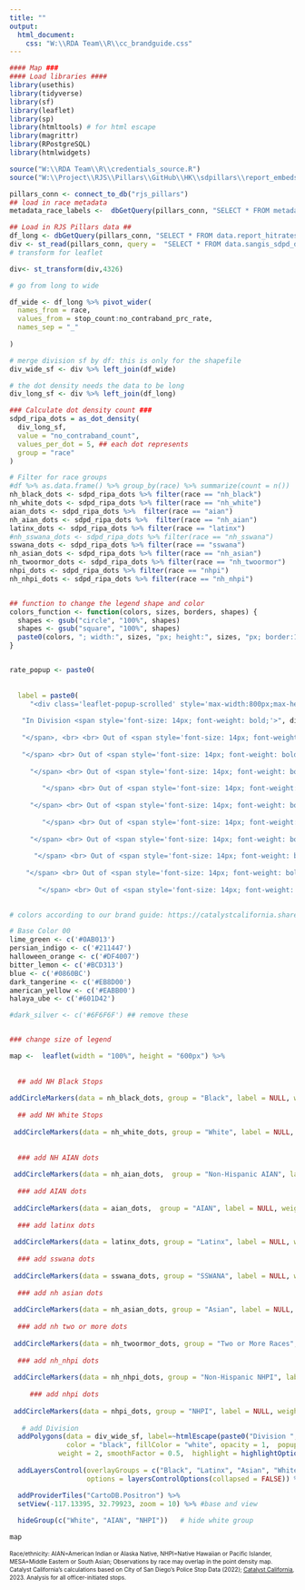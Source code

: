 ```yaml
---
title: ""
output:
  html_document:
    css: "W:\\RDA Team\\R\\cc_brandguide.css"
---
```

<!-- link to Google Font -->
<link href="https://fonts.googleapis.com/css2?family=Inter:wght@100;200;300;400;500;600;700;800;900&display=swap" rel="stylesheet">

```r
#### Map ###
#### Load libraries ####
library(usethis)
library(tidyverse)
library(sf)
library(leaflet)
library(sp)
library(htmltools) # for html escape
library(magrittr)
library(RPostgreSQL)
library(htmlwidgets)

source("W:\\RDA Team\\R\\credentials_source.R")
source("W:\\Project\\RJS\\Pillars\\GitHub\\HK\\sdpillars\\report_embeds\\chart_functions.R")

pillars_conn <- connect_to_db("rjs_pillars")
## load in race metadata
metadata_race_labels <-  dbGetQuery(pillars_conn, "SELECT * FROM metadata_race_labels") %>% select(race_base, race_label_short, race_label_long)

## Load in RJS Pillars data ##
df_long <- dbGetQuery(pillars_conn, "SELECT * FROM data.report_hitrates_div_race_ficard_person")
div <- st_read(pillars_conn, query =  "SELECT * FROM data.sangis_sdpd_divisions_2023") 
# transform for leaflet

div<- st_transform(div,4326)

# go from long to wide

df_wide <- df_long %>% pivot_wider(
  names_from = race,
  values_from = stop_count:no_contraband_prc_rate,
  names_sep = "_"
  
)

# merge division sf by df: this is only for the shapefile
div_wide_sf <- div %>% left_join(df_wide)

# the dot density needs the data to be long
div_long_sf <- div %>% left_join(df_long)
```


```r
### Calculate dot density count ###
sdpd_ripa_dots = as_dot_density(
  div_long_sf,
  value = "no_contraband_count",
  values_per_dot = 5, ## each dot represents 
  group = "race"
)

# Filter for race groups
#df %>% as.data.frame() %>% group_by(race) %>% summarize(count = n())
nh_black_dots <- sdpd_ripa_dots %>% filter(race == "nh_black")
nh_white_dots <- sdpd_ripa_dots %>% filter(race == "nh_white")
aian_dots <- sdpd_ripa_dots %>%  filter(race == "aian")
nh_aian_dots <- sdpd_ripa_dots %>%  filter(race == "nh_aian")
latinx_dots <- sdpd_ripa_dots %>% filter(race == "latinx")
#nh_sswana_dots <- sdpd_ripa_dots %>% filter(race == "nh_sswana")
sswana_dots <- sdpd_ripa_dots %>% filter(race == "sswana")
nh_asian_dots <- sdpd_ripa_dots %>% filter(race == "nh_asian")
nh_twoormor_dots <- sdpd_ripa_dots %>% filter(race == "nh_twoormor")
nhpi_dots <- sdpd_ripa_dots %>% filter(race == "nhpi")
nh_nhpi_dots <- sdpd_ripa_dots %>% filter(race == "nh_nhpi")


## function to change the legend shape and color
colors_function <- function(colors, sizes, borders, shapes) {
  shapes <- gsub("circle", "100%", shapes)
  shapes <- gsub("square", "100%", shapes)
  paste0(colors, "; width:", sizes, "px; height:", sizes, "px; border:1px solid ", borders, "; border-radius:", shapes)
}



```


```r
rate_popup <- paste0(
  
  
  label = paste0(
     "<div class='leaflet-popup-scrolled' style='max-width:800px;max-height:200px'>", 
     
   "In Division <span style='font-size: 14px; font-weight: bold;'>", div_wide_sf$div_num, 
   
   "</span>, <br> <br> Out of <span style='font-size: 14px; font-weight: bold;'>", div_wide_sf$stop_count_nh_black,  "</span> searches conducted during traffic stops for individuals perceives as <span style='font-size: 14px; font-weight: bold;'>", "Black",  "</span> where a field interview card was completed, SDPD found no contraband/evidence in <span style='font-size: 14px; font-weight: bold;'>", div_wide_sf$no_contraband_count_nh_black, "</span> stops, a no hit rate of <span style='font-size: 14px; font-weight: bold;'>", round(div_wide_sf$no_contraband_prc_rate_nh_black, digits = 1), "</span>%.</br>",
   
   "</span> <br> Out of <span style='font-size: 14px; font-weight: bold;'>", div_wide_sf$stop_count_nh_white,  "</span> searches conducted during traffic stops for individuals perceives as <span style='font-size: 14px; font-weight: bold;'>", "White", "</span> where a field interview card was completed, SDPD found no contraband/evidence in <span style='font-size: 14px; font-weight: bold;'>", div_wide_sf$no_contraband_count_nh_white, "</span> stops, a no hit rate of <span style='font-size: 14px; font-weight: bold;'>", round(div_wide_sf$no_contraband_prc_rate_nh_white, digits = 1), "</span>%. </br>",
   
     "</span> <br> Out of <span style='font-size: 14px; font-weight: bold;'>", div_wide_sf$stop_count_nh_aian,  "</span> searches conducted during traffic stops for individuals perceives as <span style='font-size: 14px; font-weight: bold;'>", "Non-Hispanic American Indian and Alaska Native", "</span> where a field interview card was completed, SDPD found no contraband/evidence in <span style='font-size: 14px; font-weight: bold;'>", div_wide_sf$no_contraband_count_nh_aian, "</span> stops, a no hit rate of <span style='font-size: 14px; font-weight: bold;'>", round(div_wide_sf$no_contraband_prc_rate_nh_aian, digits = 1), "</span>%. </br>",
   
        "</span> <br> Out of <span style='font-size: 14px; font-weight: bold;'>", div_wide_sf$stop_count_aian,  "</span> searches conducted during traffic stops for individuals perceives as <span style='font-size: 14px; font-weight: bold;'>", "American Indian and Alaska Native", "</span> where a field interview card was completed, SDPD found no contraband/evidence in <span style='font-size: 14px; font-weight: bold;'>", div_wide_sf$no_contraband_count_aian, "</span> stops, a no hit rate of <span style='font-size: 14px; font-weight: bold;'>", round(div_wide_sf$no_contraband_prc_rate_aian, digits = 1), "</span>%. </br>",
   
     "</span> <br> Out of <span style='font-size: 14px; font-weight: bold;'>", div_wide_sf$stop_count_nh_nhpi,  "</span> searches conducted during traffic stops for individuals perceives as <span style='font-size: 14px; font-weight: bold;'>", "Non-Hispanic Native Hawaiian or Pacific Islander", "</span> where a field interview card was completed, SDPD found no contraband/evidence in <span style='font-size: 14px; font-weight: bold;'>", div_wide_sf$no_contraband_count_nh_nhpi, "</span> stops, a no hit rate of <span style='font-size: 14px; font-weight: bold;'>", round(div_wide_sf$no_contraband_prc_rate_nh_nhpi, digits = 1), "</span>%. </br>",
   
        "</span> <br> Out of <span style='font-size: 14px; font-weight: bold;'>", div_wide_sf$stop_count_nhpi,  "</span> searches conducted during traffic stops for individuals perceives as <span style='font-size: 14px; font-weight: bold;'>", "Native Hawaiian or Pacific Islander", "</span> where a field interview card was completed, SDPD found no contraband/evidence in <span style='font-size: 14px; font-weight: bold;'>", div_wide_sf$no_contraband_count_nhpi, "</span> stops, a no hit rate of <span style='font-size: 14px; font-weight: bold;'>", round(div_wide_sf$no_contraband_prc_rate_nhpi, digits = 1), "</span>%. </br>",
   
     "</span> <br> Out of <span style='font-size: 14px; font-weight: bold;'>", div_wide_sf$stop_count_latinx,  "</span> searches conducted during traffic stops for individuals perceives as <span style='font-size: 14px; font-weight: bold;'>", "Latinx", "</span> where a field interview card was completed, SDPD found no contraband/evidence in <span style='font-size: 14px; font-weight: bold;'>", div_wide_sf$no_contraband_count_latinx, "</span> stops, a no hit rate of <span style='font-size: 14px; font-weight: bold;'>", round(div_wide_sf$no_contraband_prc_rate_latinx, digits = 1), "</span>%. </br>",
   
      "</span> <br> Out of <span style='font-size: 14px; font-weight: bold;'>", div_wide_sf$stop_count_sswana,  "</span> searches conducted during traffic stops for individuals perceives as <span style='font-size: 14px; font-weight: bold;'>", "Southwest Asian or North African/Middle Eastern or North African or South Asian", "</span> where a field interview card was completed, SDPD found no contraband/evidence in <span style='font-size: 14px; font-weight: bold;'>", div_wide_sf$no_contraband_count_sswana, "</span> stops, a no hit rate of <span style='font-size: 14px; font-weight: bold;'>", round(div_wide_sf$no_contraband_prc_rate_sswana, digits = 1), "</span>%. </br>", 
   
    "</span> <br> Out of <span style='font-size: 14px; font-weight: bold;'>", div_wide_sf$stop_count_nh_asian,  "</span> searches conducted during traffic stops for individuals perceives as <span style='font-size: 14px; font-weight: bold;'>", "Asian", "</span> where a field interview card was completed, SDPD found no contraband/evidence in <span style='font-size: 14px; font-weight: bold;'>", div_wide_sf$no_contraband_count_nh_asian, "</span> stops, a no hit rate of <span style='font-size: 14px; font-weight: bold;'>", round(div_wide_sf$no_contraband_prc_rate_nh_asian, digits = 1), "</span>%. </br>",
   
       "</span> <br> Out of <span style='font-size: 14px; font-weight: bold;'>", div_wide_sf$stop_count_nh_twoormor,  "</span> searches conducted during traffic stops for individuals perceives as <span style='font-size: 14px; font-weight: bold;'>", "Two or More Races", "</span> where a field interview card was completed, SDPD found no contraband/evidence in <span style='font-size: 14px; font-weight: bold;'>", div_wide_sf$no_contraband_count_nh_twoormor, "</span> stops, a no hit rate of <span style='font-size: 14px; font-weight: bold;'>", round(div_wide_sf$no_contraband_prc_rate_nh_twoormor, digits = 1), "</span>%. </br>"))
  

```

```r
# colors according to our brand guide: https://catalystcalifornia.sharepoint.com/sites/Portal/AP%20Projects/Forms/AllItems.aspx?FolderCTID=0x012000EF0283621C7FE048A8E68512F119353B&id=%2Fsites%2FPortal%2FAP%20Projects%2FCommunications%2FCatalyst%20California%2FBranding%20Materials%20%2B%20Templates%2FVisual%20Brand%20Guide%2FCatalyst%20California%20Brand%20Guide%5FSeptember%202022%2Epdf&viewid=1aaeb4a9%2D2232%2D41c7%2Da71c%2D727af9e1f5d7&parent=%2Fsites%2FPortal%2FAP%20Projects%2FCommunications%2FCatalyst%20California%2FBranding%20Materials%20%2B%20Templates%2FVisual%20Brand%20Guide

# Base Color 00
lime_green <- c('#0AB013')
persian_indigo <- c('#211447')
halloween_orange <- c('#DF4007')
bitter_lemon <- c('#BCD313')
blue <- c('#0860BC')
dark_tangerine <- c('#EB8D00')
american_yellow <- c('#EABB00')
halaya_ube <- c('#601D42')

#dark_silver <- c('#6F6F6F') ## remove these


### change size of legend

map <-  leaflet(width = "100%", height = "600px") %>%
   
    
  ## add NH Black Stops
  
addCircleMarkers(data = nh_black_dots, group = "Black", label = NULL, weight = 2, fillOpacity = 1, radius = 2, color="white",  fillColor=blue, stroke = TRUE) %>% 
  
  ## add NH White Stops
  
 addCircleMarkers(data = nh_white_dots, group = "White", label = NULL, weight = 2, fillOpacity = 1, radius = 2, color="white",  fillColor=  bitter_lemon,  stroke = TRUE) %>% 
  
  
  ### add NH AIAN dots 
  
 addCircleMarkers(data = nh_aian_dots,  group = "Non-Hispanic AIAN", label = NULL, weight = 2, fillOpacity = 1, radius = 2, color="white",  fillColor= dark_tangerine, stroke = TRUE) %>% 
   
  ### add AIAN dots 
  
 addCircleMarkers(data = aian_dots,  group = "AIAN", label = NULL, weight = 2, fillOpacity = 1, radius = 2, color="white",  fillColor= dark_tangerine, stroke = TRUE) %>% 
  
  ### add latinx dots
  
 addCircleMarkers(data = latinx_dots, group = "Latinx", label = NULL, weight = 2, fillOpacity = 1, radius = 2, color="white",  fillColor= lime_green,  stroke = TRUE) %>% 
  
  ### add sswana dots
  
 addCircleMarkers(data = sswana_dots, group = "SSWANA", label = NULL, weight = 2, fillOpacity = 1, radius = 2, color="white",  fillColor= american_yellow, stroke = TRUE) %>% 
  
  ### add nh asian dots
  
 addCircleMarkers(data = nh_asian_dots, group = "Asian", label = NULL, weight = 2, fillOpacity = 1, radius = 2, color="white",  fillColor=  halloween_orange, stroke = TRUE) %>% 
  
  ### add nh two or more dots
  
 addCircleMarkers(data = nh_twoormor_dots, group = "Two or More Races", label = NULL, weight = 2, fillOpacity = 1, radius = 2, color="white",  fillColor= persian_indigo, stroke = TRUE) %>% 
  
  ### add nh_nhpi dots
  
 addCircleMarkers(data = nh_nhpi_dots, group = "Non-Hispanic NHPI", label = NULL, weight = 2, fillOpacity = 1, radius = 2, color="white",  fillColor= halaya_ube, stroke = TRUE) %>% 
   
     ### add nhpi dots
  
 addCircleMarkers(data = nhpi_dots, group = "NHPI", label = NULL, weight = 2, fillOpacity = 1, radius = 2, color="white",  fillColor= halaya_ube, stroke = TRUE) %>% 
  
   # add Division 
  addPolygons(data = div_wide_sf, label=~htmlEscape(paste0("Division ", div_num)),
              color = "black", fillColor = "white", opacity = 1,  popup = ~paste0(rate_popup), 
            weight = 2, smoothFactor = 0.5,  highlight = highlightOptions(color = "white", weight = 3, bringToFront = TRUE, sendToBack = FALSE)) %>%
   
  addLayersControl(overlayGroups = c("Black", "Latinx", "Asian", "White",  "SSWANA", "NHPI", "Non-Hispanic NHPI", "AIAN", "Non-Hispanic AIAN", "Two or More Races"),
                   options = layersControlOptions(collapsed = FALSE)) %>%

  addProviderTiles("CartoDB.Positron") %>%
  setView(-117.13395, 32.79923, zoom = 10) %>% #base and view 
  
  hideGroup(c("White", "AIAN", "NHPI"))   # hide white group

```


```r
map
```

<div align="left" style="line-height: 1em;"><span style="font-size: 10px;">Race/ethnicity: AIAN=American Indian or Alaska Native, NHPI=Native Hawaiian or Pacific Islander, MESA=Middle Eastern or South Asian; Observations by race may overlap in the point density map. </span> <br> 
<span style=' font-size: 10px;'>Catalyst California's calculations based on City of San Diego's Police Stop Data (2022); <u>[Catalyst California](https://www.catalystcalifornia.org)</u>, 2023. Analysis for all officer-initiated stops.</span> </div>


